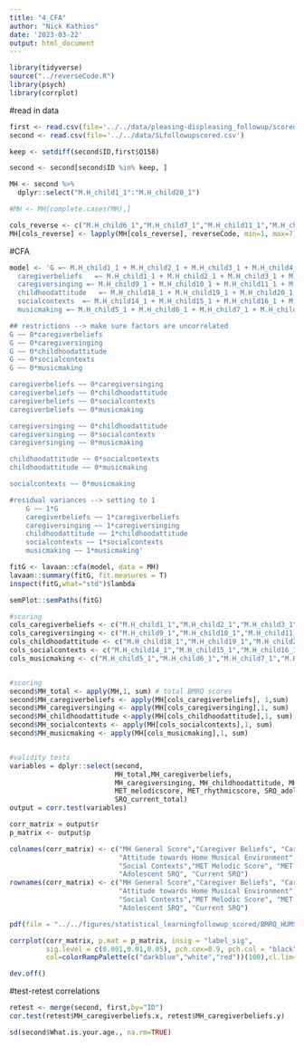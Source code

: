 ```yaml
---
title: "4_CFA"
author: "Nick Kathios"
date: '2023-03-22'
output: html_document
---
```


```r
library(tidyverse)
source("../reverseCode.R")
library(psych)
library(corrplot)
```

#read in data
```r
first <- read.csv(file='../../data/pleasing-displeasing_followup/scored_data.csv') 
second <- read.csv(file='../../data/SLfollowupscored.csv')

keep <- setdiff(second$ID,first$Q158)

second <- second[second$ID %in% keep, ] 

MH <- second %>%
  dplyr::select("M.H_child1_1":"M.H_child20_1")

#MH <- MH[complete.cases(MH),]

cols_reverse <- c("M.H_child6_1","M.H_child7_1","M.H_child11_1","M.H_child12_1","M.H_child18_1","M.H_child19_1","M.H_child20_1")
MH[cols_reverse] <- lapply(MH[cols_reverse], reverseCode, min=1, max=7)
```

#CFA
```r
model <- 'G =~ M.H_child1_1 + M.H_child2_1 + M.H_child3_1 + M.H_child4_1 + M.H_child9_1 + M.H_child10_1 + M.H_child11_1  + M.H_child13_1 + M.H_child18_1 + M.H_child19_1 + M.H_child20_1 + M.H_child14_1 + M.H_child15_1 + M.H_child16_1 + M.H_child17_1 + M.H_child5_1 + M.H_child6_1 + M.H_child7_1 + M.H_child8_1 + M.H_child12_1
  caregiverbeliefs   =~ M.H_child1_1 + M.H_child2_1 + M.H_child3_1 + M.H_child4_1 
  caregiversinging =~ M.H_child9_1 + M.H_child10_1 + M.H_child11_1 + M.H_child13_1 
  childhoodattitude   =~ M.H_child18_1 + M.H_child19_1 + M.H_child20_1 
  socialcontexts  =~ M.H_child14_1 + M.H_child15_1 + M.H_child16_1 + M.H_child17_1 
  musicmaking =~ M.H_child5_1 + M.H_child6_1 + M.H_child7_1 + M.H_child8_1 + M.H_child12_1

## restrictions --> make sure factors are uncorrelated
G ~~ 0*caregiverbeliefs
G ~~ 0*caregiversinging
G ~~ 0*childhoodattitude
G ~~ 0*socialcontexts
G ~~ 0*musicmaking

caregiverbeliefs ~~ 0*caregiversinging
caregiverbeliefs ~~ 0*childhoodattitude
caregiverbeliefs ~~ 0*socialcontexts
caregiverbeliefs ~~ 0*musicmaking

caregiversinging ~~ 0*childhoodattitude
caregiversinging ~~ 0*socialcontexts
caregiversinging ~~ 0*musicmaking

childhoodattitude ~~ 0*socialcontexts
childhoodattitude ~~ 0*musicmaking

socialcontexts ~~ 0*musicmaking

#residual variances --> setting to 1
    G ~~ 1*G
    caregiverbeliefs ~~ 1*caregiverbeliefs
    caregiversinging ~~ 1*caregiversinging
    childhoodattitude ~~ 1*childhoodattitude
    socialcontexts ~~ 1*socialcontexts
    musicmaking ~~ 1*musicmaking'

fitG <- lavaan::cfa(model, data = MH)
lavaan::summary(fitG, fit.measures = T)
inspect(fitG,what="std")$lambda

semPlot::semPaths(fitG)
```

```r
#scoring
cols_caregiverbeliefs <- c("M.H_child1_1","M.H_child2_1","M.H_child3_1","M.H_child4_1")
cols_caregiversinging <- c("M.H_child9_1","M.H_child10_1","M.H_child11_1","M.H_child13_1")
cols_childhoodattitude <- c("M.H_child18_1","M.H_child19_1","M.H_child20_1")
cols_socialcontexts <- c("M.H_child14_1","M.H_child15_1","M.H_child16_1","M.H_child17_1")
cols_musicmaking <- c("M.H_child5_1","M.H_child6_1","M.H_child7_1","M.H_child8_1", "M.H_child12_1")


#scoring
second$MH_total <- apply(MH,1, sum) # total BMRQ scores
second$MH_caregiverbeliefs <- apply(MH[cols_caregiverbeliefs], 1,sum)
second$MH_caregiversinging <- apply(MH[cols_caregiversinging],1, sum)
second$MH_childhoodattitude <-apply(MH[cols_childhoodattitude],1, sum)
second$MH_socialcontexts <- apply(MH[cols_socialcontexts],1, sum)
second$MH_musicmaking <- apply(MH[cols_musicmaking],1, sum)


#validity tests
variables = dplyr::select(second, 
                          MH_total,MH_caregiverbeliefs,
                          MH_caregiversinging, MH_childhoodattitude, MH_musicmaking, MH_socialcontexts,
                          MET_melodicscore, MET_rhythmicscore, SRQ_adol_total,
                          SRQ_current_total)
output = corr.test(variables)

corr_matrix = output$r
p_matrix <- output$p

colnames(corr_matrix) <- c("MH General Score","Caregiver Beliefs", "Caregiver Singing",
                           "Attitude towards Home Musical Environment", "Music Making Tendencies", 
                           "Social Contexts","MET Melodic Score", "MET Rhythmic Score", 
                           "Adolescent SRQ", "Current SRQ")
rownames(corr_matrix) <- c("MH General Score","Caregiver Beliefs", "Caregiver Singing",
                           "Attitude towards Home Musical Environment", "Music Making Tendencies", 
                           "Social Contexts","MET Melodic Score", "MET Rhythmic Score", 
                           "Adolescent SRQ", "Current SRQ")

pdf(file = "../../figures/statistical_learningfollowup_scored/BMRQ_HUMS_mentalhealth_AIMS.pdf")

corrplot(corr_matrix, p.mat = p_matrix, insig = "label_sig",
         sig.level = c(0.001,0.01,0.05), pch.cex=0.9, pch.col = "black", tl.col = "black", type="lower",tl.srt =45, 
         col=colorRampPalette(c("darkblue","white","red"))(100),cl.lim=c(0,1))

dev.off()

```


#test-retest correlations
```r
retest <- merge(second, first,by="ID")
cor.test(retest$MH_caregiverbeliefs.x, retest$MH_caregiverbeliefs.y)
```


```r
sd(second$What.is.your.age., na.rm=TRUE)

```

